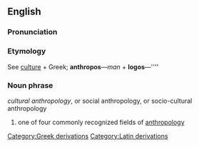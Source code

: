 {{wikipedia}}

==English==

===Pronunciation===
{{substub}}

===Etymology===
See [[culture]] + Greek; '''anthropos'''&mdash;''man'' + '''logos'''&mdash;''''
{{etystub}}

===Noun phrase===
''cultural anthropology'', or social anthropology, or socio-cultural anthropology

# one of four commonly recognized fields of [[anthropology]]

[[Category:Greek derivations]]
[[Category:Latin derivations]]